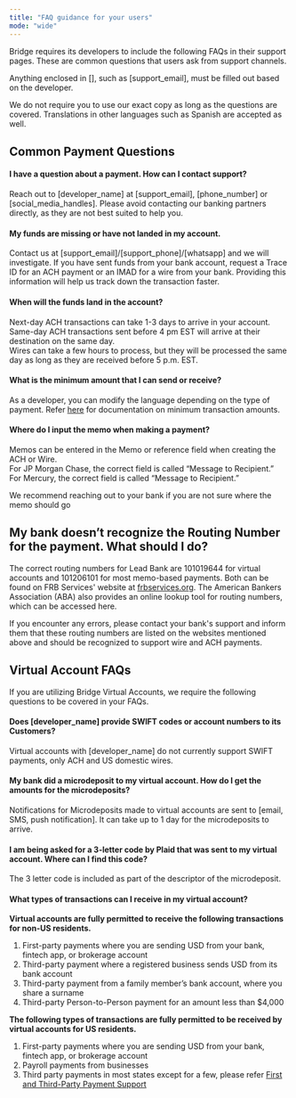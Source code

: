 ```yaml
---
title: "FAQ guidance for your users"
mode: "wide"
---
```


Bridge requires its developers to include the following FAQs in their support pages. These are common questions that users ask from support channels.

Anything enclosed in [], such as [support_email], must be filled out based on the developer.

We do not require you to use our exact copy as long as the questions are covered. Translations in other languages such as Spanish are accepted as well.

## **Common Payment Questions**

#### **I have a question about a payment. How can I contact support?**

Reach out to [developer_name] at [support_email], [phone_number] or [social_media_handles]. Please avoid contacting our banking partners directly, as they are not best suited to help you.

#### **My funds are missing or have not landed in my account.**

Contact us at [support_email]/[support_phone]/[whatsapp] and we will investigate. If you have sent funds from your bank account, request a Trace ID for an ACH payment or an IMAD for a wire from your bank. Providing this information will help us track down the transaction faster.

#### **When will the funds land in the account?**

Next-day ACH transactions can take 1-3 days to arrive in your account. Same-day ACH transactions sent before 4 pm EST will arrive at their destination on the same day.\
Wires can take a few hours to process, but they will be processed the same day as long as they are received before 5 p.m. EST.

#### **What is the minimum amount that I can send or receive?**

As a developer, you can modify the language depending on the type of payment. Refer [<u>here</u>](https://apidocs.bridge.xyz/docs/transaction-costs) for documentation on minimum transaction amounts.

#### **Where do I input the memo when making a payment?**

Memos can be entered in the Memo or reference field when creating the ACH or Wire.\
For JP Morgan Chase, the correct field is called “Message to Recipient.”\
For Mercury, the correct field is called “Message to Recipient.”

We recommend reaching out to your bank if you are not sure where the memo should go

## **My bank doesn’t recognize the Routing Number for the payment. What should I do?**

The correct routing numbers for Lead Bank are 101019644 for virtual accounts and 101206101 for most memo-based payments. Both can be found on FRB Services' website at [frbservices.org](http://frbservices.org). The American Bankers Association (ABA) also provides an online lookup tool for routing numbers, which can be accessed here.

If you encounter any errors, please contact your bank's support and inform them that these routing numbers are listed on the websites mentioned above and should be recognized to support wire and ACH payments.

## **Virtual Account FAQs**

If you are utilizing Bridge Virtual Accounts, we require the following questions to be covered in your FAQs.

#### **Does [developer_name] provide SWIFT codes or account numbers to its Customers?**

Virtual accounts with [developer_name] do not currently support SWIFT payments, only ACH and US domestic wires.

#### **My bank did a microdeposit to my virtual account. How do I get the amounts for the microdeposits?**

Notifications for Microdeposits made to virtual accounts are sent to [email, SMS, push notification]. It can take up to 1 day for the microdeposits to arrive.

#### **I am being asked for a 3-letter code by Plaid that was sent to my virtual account. Where can I find this code?**

The 3 letter code is included as part of the descriptor of the microdeposit.

#### **What types of transactions can I receive in my virtual account?**

**Virtual accounts are fully permitted to receive the following transactions for non-US residents.**

1. First-party payments where you are sending USD from your bank, fintech app, or brokerage account
2. Third-party payment where a registered business sends USD from its bank account
3. Third-party payment from a family member’s bank account, where you share a surname
4. Third-party Person-to-Person payment for an amount less than \$4,000

**The following types of transactions are fully permitted to be received by virtual accounts for US residents.**

1. First-party payments where you are sending USD from your bank, fintech app, or brokerage account
2. Payroll payments from businesses
3. Third party payments in most states except for a few, please refer [First and Third-Party Payment Support](/get-started/introduction/what-we-support/1st-and-3rd-party-payments)